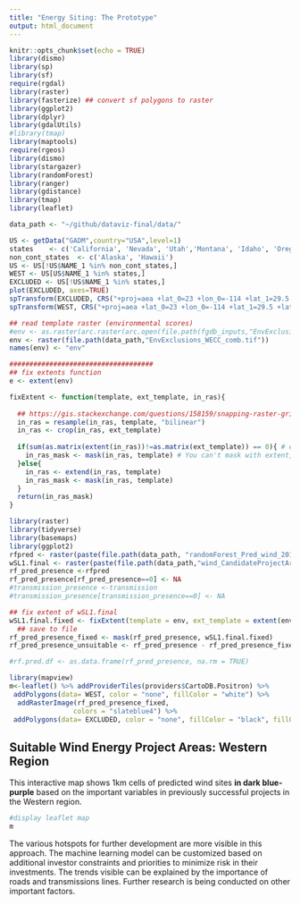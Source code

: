```yaml
---
title: "Energy Siting: The Prototype"
output: html_document
---
```


```r
knitr::opts_chunk$set(echo = TRUE)
library(dismo)
library(sp)
library(sf)
require(rgdal)
library(raster)
library(fasterize) ## convert sf polygons to raster
library(ggplot2)
library(dplyr)
library(gdalUtils)
#library(tmap)
library(maptools)
require(rgeos)
library(dismo)
library(stargazer)
library(randomForest)
library(ranger)
library(gdistance)
library(tmap)
library(leaflet)
```

```r
data_path <- "~/github/dataviz-final/data/"
```

```r
US <- getData("GADM",country="USA",level=1)
states    <- c('California', 'Nevada', 'Utah','Montana', 'Idaho', 'Oregon', 'Washington', 'Arizona', 'New Mexico','Colorado', 'Wyoming')
non_cont_states  <- c('Alaska', 'Hawaii')
US <- US[!US$NAME_1 %in% non_cont_states,]
WEST <- US[US$NAME_1 %in% states,]
EXCLUDED <- US[!US$NAME_1 %in% states,]
plot(EXCLUDED, axes=TRUE)
spTransform(EXCLUDED, CRS("+proj=aea +lat_0=23 +lon_0=-114 +lat_1=29.5 +lat_2=45.5 +x_0=0 +y_0=0 +datum=NAD83 +units=m +no_defs"))
spTransform(WEST, CRS("+proj=aea +lat_0=23 +lon_0=-114 +lat_1=29.5 +lat_2=45.5 +x_0=0 +y_0=0 +datum=NAD83 +units=m +no_defs"))
```

```r
## read template raster (environmental scores)
#env <- as.raster(arc.raster(arc.open(file.path(fgdb_inputs,"EnvExclusions_WECC_comb"))))
env <- raster(file.path(data_path,"EnvExclusions_WECC_comb.tif"))
names(env) <- "env"

####################################
## fix extents function
e <- extent(env)

fixExtent <- function(template, ext_template, in_ras){
  
  ## https://gis.stackexchange.com/questions/158159/snapping-raster-grids-in-r
  in_ras = resample(in_ras, template, "bilinear")
  in_ras <- crop(in_ras, ext_template)
  
  if(sum(as.matrix(extent(in_ras))!=as.matrix(ext_template)) == 0){ # edited
    in_ras_mask <- mask(in_ras, template) # You can't mask with extent, only with a Raster layer, RStack or RBrick
  }else{
    in_ras <- extend(in_ras, template)
    in_ras_mask <- mask(in_ras, template)
  }
  return(in_ras_mask)
}
```

```r
library(raster)
library(tidyverse)
library(basemaps)
library(ggplot2)
rfpred <- raster(paste(file.path(data_path, "randomForest_Pred_wind_2018.tif")))
wSL1.final <- raster(paste(file.path(data_path,"wind_CandidateProjectArea_SitingLevel1_20210416_exPlRemoved_raster1.tif")))
rf_pred_presence <-rfpred
rf_pred_presence[rf_pred_presence==0] <- NA
#transmission_presence <-transmission
#transmission_presence[transmission_presence==0] <- NA

## fix extent of wSL1.final
wSL1.final.fixed <- fixExtent(template = env, ext_template = extent(env), in_ras = wSL1.final)
  ## save to file
rf_pred_presence_fixed <- mask(rf_pred_presence, wSL1.final.fixed)
rf_pred_presence_unsuitable <- rf_pred_presence - rf_pred_presence_fixed

#rf.pred.df <- as.data.frame(rf_pred_presence, na.rm = TRUE)

```



```r
library(mapview)
m<-leaflet() %>% addProviderTiles(providers$CartoDB.Positron) %>% 
 addPolygons(data= WEST, color = "none", fillColor = "white") %>% 
  addRasterImage(rf_pred_presence_fixed,
                colors = "slateblue4") %>% 
 addPolygons(data= EXCLUDED, color = "none", fillColor = "black", fillOpacity = 0.1) 
```

## Suitable Wind Energy Project Areas: Western Region
This interactive map shows 1km cells of predicted wind sites **in dark blue-purple** based on the important variables in previously successful projects in the Western region.
```r
#display leaflet map
m
```

The various hotspots for further development are more visible in this approach. The machine learning model can be customized based on additional investor constraints and priorities to minimize risk in their investments. The trends visible can be explained by the importance of roads and transmissions lines. Further research is being conducted on other important factors.